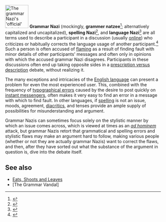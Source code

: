 {{OR}}
[[Image:grammar Nazi.svg|thumb|75px|The grammar Nazi's 'official' insignia.]]
'''Grammar Nazi''' (mockingly, '''grammer natzee'''<ref>{{cite web|url=http://www.deviantart.com/print/229104/|title=deviantART Shop: Grammar Natzee|accessdate=2007-08-10}}</ref>; alternatively capitalized and uncapitalized), '''spelling Nazi'''<ref>{{cite web|url=http://pavlovblog.blogspot.com/2007/05/return-of-spelling-nazi.html|title=Pavlov's Cat: The return of the Spelling Nazi|date=2007-05-28|accessdate=2007-08-10}}</ref>, and '''language Nazi'''<ref>{{cite web|url=http://pavlovblog.blogspot.com/2006/01/if-it-looks-like-language-nazi.html|title=Pavlov's Cat: If it looks like a language Nazi...|date=2006-01-26|accessdate=2007-08-10}}</ref> are all terms used to describe a participant in a discussion (usually [[online]]) who criticizes or habitually corrects the language usage of another participant.<ref>{{cite web|url=http://www.urbandictionary.com/define.php?term=grammar+Nazi|title=Urban Dictionary:Grammar Nazi|publisher=[[Urban Dictionary]]|accessdate=2007-08-10}}</ref> Such a person is often accused of [[flaming (Internet)|flaming]] as a result of finding fault with minor details of other participants' messages and often only in opinions with which the accused grammar Nazi disagrees. Participants in these discussions often end up taking opposite sides in a [[Prescription and description|prescription versus description]] debate, without realizing it.

The many exceptions and intricacies of the [[English language]] can present a problem for even the most experienced user. This, combined with the frequency of [[typographical error]]s caused by the desire to post quickly on [[instant messenger]]s, often makes it very easy to find an error in a message with which to find fault. In other languages, if [[spelling]] is not an issue, moods, agreement, [[diacritic]]s, and tenses provide an ample supply of possibilities for misunderstanding and argument.

Grammar Nazis can sometimes focus solely on the stylistic manner by which an issue comes across, which is viewed at times as an ''[[ad hominem]]'' attack, but grammar Nazis retort that grammatical and spelling errors and stylistic flaws may make an argument hard to follow, making various people (whether or not they are actually grammar Nazis) want to correct the flaws, and then, after they have sorted out what the substance of the argument in question is, dive into the debate itself.





== See also ==
* [[Eats, Shoots and Leaves]]
* [The Grammar Vandal]